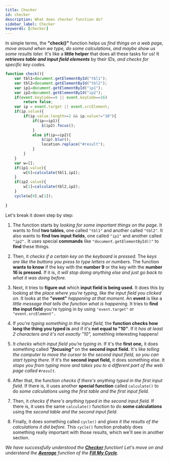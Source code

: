 ```yaml
---
title: Checker
id: checker
description: What does checker function do?
sidebar_label: Checker
keywords: [checker]
---
```

In simple terms, the **"check()"** function helps us *find things on a web page, move around when we type, do some calculations, and maybe show us some results later.* It's like a **little helper** that does all these tasks for us! It ***retrieves table and input field elements*** by their *IDs, and checks for specific key codes.*

``` jsx title="script.js" {2,4,6-7,10-12,14-16,21-22,27} showLineNumbers
function check(){
	var tbl1=document.getElementById("tbl1");
	var tbl2=document.getElementById("tbl2");
	var ip1=document.getElementById("ip1");
	var ip2=document.getElementById("ip2");
	if(event.keyCode==9 || event.keyCode==16)
		return false;
	var ip = event.target || event.srcElement;
	if(ip.value){
		if(ip.value.length>=2 && ip.value!="10"){
			if(ip==ip1){
				$(ip2).focus();
			}
			else if(ip==ip2){
				$(ip).blur();
				location.replace("#result");
			}
		}
	}
	var w=[];
	if(ip1.value){
		w[0]=calculate(tbl1,ip1);
	}
	if(ip2.value){
		w[1]=calculate(tbl2,ip2);
	}
	cycle(w[0],w[1]);
	
}
```

Let's break it down step by step:
1.	The function starts by *looking for some important things on the page.* It wants to find **two tables**, one called `"tbl1"` and another called `"tbl2"`. It also wants to **find two input fields**, one called `"ip1"` and another called `"ip2".` It uses special **commands** like `"document.getElementById()"` to **find** these things.

2.	Then, it *checks if a certain key on the keyboard is pressed.* The *keys are like the buttons you press to type letters or numbers.* The function **wants to know** if the key with the **number 9** or the key with the **number 16 is pressed.** If it is, *it will stop doing anything else and just go back to what it was doing before.*

3.	Next, it tries to **figure out** which **input field is being used.** It does this by looking at the *place where you're typing, like the input field you clicked on.* It looks at the **"event"** *happening at that moment.* An **event** is like a *little message that tells the function what is happening.* It tries to **find the input field** you're typing in by using `"event.target"` or `"event.srcElement".`

4.	If *you're typing something in the input field,* the **function checks how long the thing you typed is** and if it's **not equal to "10"**. If it *has at least 2 characters and it's not exactly "10",* something interesting happens!

5.	It *checks which input field you're typing in.* If it's the **first one,** it does something called ***"focusing"*** on the **second input field.** It's like *telling the computer to move the cursor to the second input field, so you can start typing there.* If it's the **second input field,** it does something else. It *stops you from typing more and takes you to a different part of the web page called `#result`.*

6.	After that, the function *checks if there's anything typed in the first input field.* If there is, it uses another **special function** called `calculate()` to do *some calculations using the first table and the first input field.*

7.	Then, it *checks if there's anything typed in the second input field.* If there is, it uses the same `calculate()` function to do **some calculations** using the *second table and the second input field.*

8.	Finally, it does something called `cycle()` and *gives it the results of the calculations it did before.* This `cycle()` function probably does something really important with those results, which we'll see in another section.

_We have successfully understood the [**Checker**](checker) function! Let's move on and understand the [**Average**](average) function of the **[Fill My Cycle](fillmycycle.tcetmumbai.in/)**._